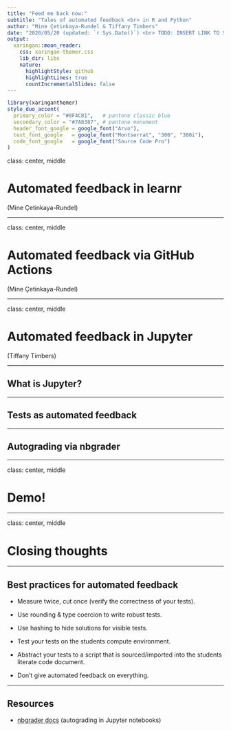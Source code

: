 ```yaml
---
title: "Feed me back now:"
subtitle: "Tales of automated feedback <br> in R and Python"
author: "Mine Çetinkaya-Rundel & Tiffany Timbers"
date: "2020/05/20 (updated: `r Sys.Date()`) <br> TODO: INSERT LINK TO SLIDES"
output:
  xaringan::moon_reader:
    css: xaringan-themer.css
    lib_dir: libs
    nature:
      highlightStyle: github
      highlightLines: true
      countIncrementalSlides: false
---
```


```r
library(xaringanthemer)
style_duo_accent(
  primary_color = "#0F4C81",   # pantone classic blue
  secondary_color = "#7A8387", # pantone monument
  header_font_google = google_font("Arvo"),
  text_font_google   = google_font("Montserrat", "300", "300i"),
  code_font_google   = google_font("Source Code Pro")
)
```

class: center, middle

# Automated feedback in learnr

(Mine Çetinkaya-Rundel)

---

class: center, middle

# Automated feedback via GitHub Actions

(Mine Çetinkaya-Rundel)

---

class: center, middle

# Automated feedback in Jupyter
(Tiffany Timbers)

---

## What is Jupyter?

---

## Tests as automated feedback

---

## Autograding via nbgrader

---

class: center, middle

# Demo!

---

class: center, middle

# Closing thoughts

---

## Best practices for automated feedback

- Measure twice, cut once (verify the correctness of your tests).

- Use rounding & type coercion to write robust tests.

- Use hashing to hide solutions for visible tests.

- Test your tests on the students compute environment.

- Abstract your tests to a script that is sourced/imported into the students literate code document.

- Don't give automated feedback on everything.

---

## Resources

- [nbgrader docs](https://nbgrader.readthedocs.io/en/stable/) (autograding in Jupyter notebooks)
